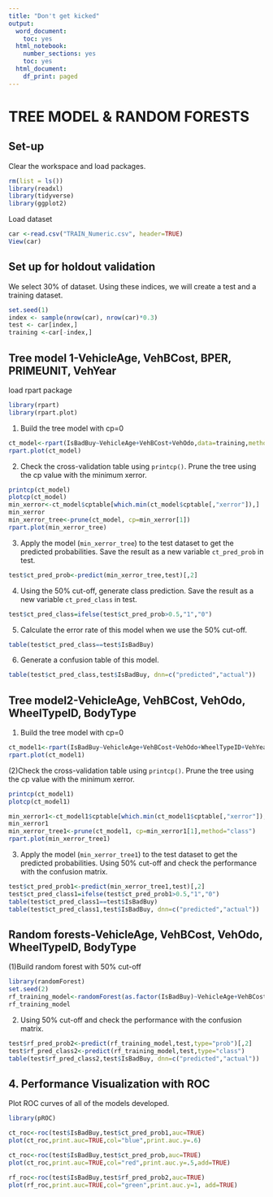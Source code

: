 ---
title: "Don't get kicked"
output:
  word_document: 
    toc: yes
  html_notebook: 
    number_sections: yes
    toc: yes
  html_document:
    df_print: paged
---
# TREE MODEL & RANDOM FORESTS
## Set-up
Clear the workspace and load packages. 
```{r}
rm(list = ls())
library(readxl)
library(tidyverse)
library(ggplot2)
```

Load dataset
```{r}
car <-read.csv("TRAIN_Numeric.csv", header=TRUE)
View(car)
```

## Set up for holdout validation
We select 30% of dataset. Using these indices, we will create a test and a training dataset. 
```{r}
set.seed(1) 
index <- sample(nrow(car), nrow(car)*0.3) 
test <- car[index,]      
training <-car[-index,]   
```

## Tree model 1-VehicleAge, VehBCost, BPER, PRIMEUNIT, VehYear
load rpart package
```{r}
library(rpart)
library(rpart.plot)
```

(1) Build the tree model with cp=0
```{r}
ct_model<-rpart(IsBadBuy~VehicleAge+VehBCost+VehOdo,data=training,method="class",control=rpart.control(cp=0))  
rpart.plot(ct_model)
```

(2) Check the cross-validation table using `printcp()`. Prune the tree using the cp value with the minimum xerror. 
```{r}
printcp(ct_model)
plotcp(ct_model)
min_xerror<-ct_model$cptable[which.min(ct_model$cptable[,"xerror"]),]
min_xerror
min_xerror_tree<-prune(ct_model, cp=min_xerror[1])
rpart.plot(min_xerror_tree)
```

(3) Apply the model (`min_xerror_tree`) to the test dataset to get the predicted probabilities. Save the result as a new variable `ct_pred_prob` in test.  
```{r}
test$ct_pred_prob<-predict(min_xerror_tree,test)[,2]  
```

(4) Using the 50% cut-off, generate class prediction. Save the result as a new variable `ct_pred_class` in test.  
```{r}
test$ct_pred_class=ifelse(test$ct_pred_prob>0.5,"1","0")
```

(5) Calculate the error rate of this model when we use the 50% cut-off. 
```{r}
table(test$ct_pred_class==test$IsBadBuy)
```

(6) Generate a confusion table of this model. 
```{r}
table(test$ct_pred_class,test$IsBadBuy, dnn=c("predicted","actual")) 
```

## Tree model2-VehicleAge, VehBCost, VehOdo, WheelTypeID, BodyType
(1) Build the tree model with cp=0
```{r}
ct_model1<-rpart(IsBadBuy~VehicleAge+VehBCost+VehOdo+WheelTypeID+VehYear+BodyType, data=training,control=rpart.control(cp=0),method="class")
rpart.plot(ct_model1)
```

(2)Check the cross-validation table using `printcp()`. Prune the tree using the cp value with the minimum xerror. 
```{r}
printcp(ct_model1)
plotcp(ct_model1)

min_xerror1<-ct_model1$cptable[which.min(ct_model1$cptable[,"xerror"]),]
min_xerror1
min_xerror_tree1<-prune(ct_model1, cp=min_xerror1[1],method="class")
rpart.plot(min_xerror_tree1)
```

(3) Apply the model (`min_xerror_tree1`) to the test dataset to get the predicted probabilities. Using 50% cut-off and check the performance with the confusion matrix. 
```{r}
test$ct_pred_prob1<-predict(min_xerror_tree1,test)[,2] 
test$ct_pred_class1=ifelse(test$ct_pred_prob1>0.5,"1","0")
table(test$ct_pred_class1==test$IsBadBuy)
table(test$ct_pred_class1,test$IsBadBuy, dnn=c("predicted","actual")) 
```

## Random forests-VehicleAge, VehBCost, VehOdo, WheelTypeID, BodyType

(1)Build random forest with 50% cut-off  
```{r}
library(randomForest)
set.seed(2)
rf_training_model<-randomForest(as.factor(IsBadBuy)~VehicleAge+VehBCost+VehOdo+WheelTypeID+BodyType, data=training,ntree=500,cutoff=c(0.5,0.5),mtry=2,importance=TRUE, method="class")
rf_training_model
```

(2) Using 50% cut-off and check the performance with the confusion matrix. 
```{r}
test$rf_pred_prob2<-predict(rf_training_model,test,type="prob")[,2]
test$rf_pred_class2<-predict(rf_training_model,test,type="class")
table(test$rf_pred_class2,test$IsBadBuy, dnn=c("predicted","actual")) 
```


## 4. Performance Visualization with ROC

Plot ROC curves of all of the models developed. 
```{r}
library(pROC)

ct_roc<-roc(test$IsBadBuy,test$ct_pred_prob1,auc=TRUE)
plot(ct_roc,print.auc=TRUE,col="blue",print.auc.y=.6)

ct_roc<-roc(test$IsBadBuy,test$ct_pred_prob,auc=TRUE)
plot(ct_roc,print.auc=TRUE,col="red",print.auc.y=.5,add=TRUE)

rf_roc<-roc(test$IsBadBuy,test$rf_pred_prob2,auc=TRUE)
plot(rf_roc,print.auc=TRUE,col="green",print.auc.y=1, add=TRUE)

```
